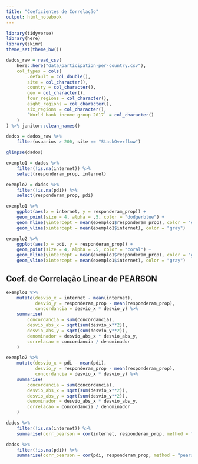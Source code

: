 ```yaml
---
title: "Coeficientes de Correlação"
output: html_notebook
---
```


```r
library(tidyverse)
library(here)
library(skimr)
theme_set(theme_bw())
```

```r
dados_raw = read_csv(
    here::here("data/participation-per-country.csv"),
    col_types = cols(
        .default = col_double(),
        site = col_character(),
        country = col_character(),
        geo = col_character(),
        four_regions = col_character(),
        eight_regions = col_character(),
        six_regions = col_character(),
        `World bank income group 2017` = col_character()
    )
) %>% janitor::clean_names()

dados = dados_raw %>% 
    filter(usuarios > 200, site == "StackOverflow")

glimpse(dados)
```

```r
exemplo1 = dados %>% 
    filter(!is.na(internet)) %>% 
    select(responderam_prop, internet)

exemplo2 = dados %>% 
    filter(!is.na(pdi)) %>% 
    select(responderam_prop, pdi)
```

```r
exemplo1 %>% 
    ggplot(aes(x = internet, y = responderam_prop)) + 
    geom_point(size = 4, alpha = .5, color = "dodgerblue") + 
    geom_hline(yintercept = mean(exemplo1$responderam_prop), color = "gray") + 
    geom_vline(xintercept = mean(exemplo1$internet), color = "gray")
```

```r
exemplo2 %>% 
    ggplot(aes(x = pdi, y = responderam_prop)) + 
    geom_point(size = 4, alpha = .5, color = "coral") + 
    geom_hline(yintercept = mean(exemplo1$responderam_prop), color = "gray") + 
    geom_vline(xintercept = mean(exemplo1$internet), color = "gray")
```

## Coef. de Correlação Linear de PEARSON

```r
exemplo1 %>% 
    mutate(desvio_x = internet - mean(internet), 
           desvio_y = responderam_prop - mean(responderam_prop), 
           concordancia = desvio_x * desvio_y) %>% 
    summarise(
        concordancia = sum(concordancia), 
        desvio_abs_x = sqrt(sum(desvio_x**2)),
        desvio_abs_y = sqrt(sum(desvio_y**2)),
        denominador = desvio_abs_x * desvio_abs_y, 
        correlacao = concordancia / denominador
    )
```

```r
exemplo2 %>% 
    mutate(desvio_x = pdi - mean(pdi), 
           desvio_y = responderam_prop - mean(responderam_prop), 
           concordancia = desvio_x * desvio_y) %>% 
    summarise(
        concordancia = sum(concordancia), 
        desvio_abs_x = sqrt(sum(desvio_x**2)),
        desvio_abs_y = sqrt(sum(desvio_y**2)),
        denominador = desvio_abs_x * desvio_abs_y, 
        correlacao = concordancia / denominador
    )
```


```r
dados %>% 
    filter(!is.na(internet)) %>% 
    summarise(corr_pearson = cor(internet, responderam_prop, method = "pearson"))
```
```r
dados %>% 
    filter(!is.na(pdi)) %>% 
    summarise(corr_pearson = cor(pdi, responderam_prop, method = "pearson"))
```


